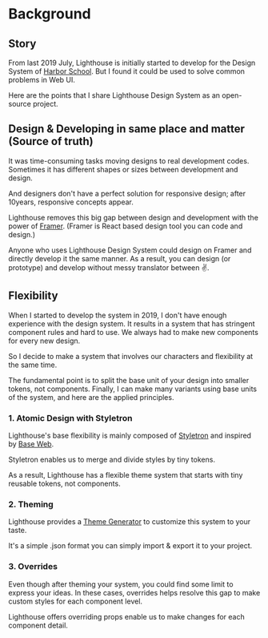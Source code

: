 

# Background

## Story

From last 2019 July, Lighthouse is initially started to develop for the Design System of [Harbor School](https://harbor.school). But I found it could be used to solve common problems in Web UI.
<br />

Here are the points that I share Lighthouse Design System as an open-source project.

## Design & Developing in same place and matter (Source of truth)

It was time-consuming tasks moving designs to real development codes. Sometimes it has different shapes or sizes between development and design.

 And designers don't have a perfect solution for responsive design; after 10years, responsive concepts appear.
 <br />

Lighthouse removes this big gap between design and development with the power of [Framer](http://www.framer.com/). (Framer is React based design tool you can code and design.)
<br />

Anyone who uses Lighthouse Design System could design on Framer and directly develop it the same manner. As a result, you can design (or prototype) and develop without messy translator between ✌️.

## Flexibility

When I started to develop the system in 2019, I don't have enough experience with the design system. It results in a system that has stringent component rules and hard to use. We always had to make new components for every new design.
<br />

So I decide to make a system that involves our characters and flexibility at the same time.
<br />

The fundamental point is to split the base unit of your design into smaller tokens, not components. Finally, I can make many variants using base units of the system, and here are the applied principles.

### 1. Atomic Design with Styletron

Lighthouse's base flexibility is mainly composed of [Styletron](https://www.styletron.org) and inspired by [Base Web](https://github.com/uber/baseweb).

Styletron enables us to merge and divide styles by tiny tokens.
<br/>

As a result, Lighthouse has a flexible theme system that starts with tiny reusable tokens, not components.

### 2. Theming

Lighthouse provides a [Theme Generator](/theme/theme-generator) to customize this system to your taste.

It's a simple .json format you can simply import & export it to your project.

### 3. Overrides

Even though after theming your system, you could find some limit to express your ideas.
In these cases, overrides helps resolve this gap to make custom styles for each component level.
<br/>

Lighthouse offers overriding props enable us to make changes for each component detail.
